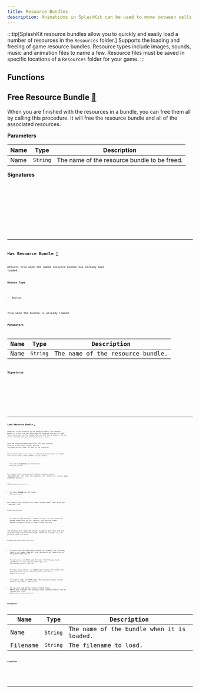 ```yaml
---
title: Resource Bundles
description: Animations in SplashKit can be used to move between cells in bitmaps and sprites. Each animation generates a number sequence that can then be used when drawing bitmaps.
---
```

:::tip[SplashKit resource bundles allow you to quickly and easily load a number of resources in the `Resources` folder.]
Supports the loading and freeing of game resource bundles. Resource types include images, sounds, music and animation files to name a few. Resource files must be saved in specific locations of a `Resources` folder for your game.
:::



## Functions
##

## Free Resource Bundle [🔗](#free-resource-bundle)

When you are finished with the resources in a bundle, you can free them all by calling this procedure. It will free the resource bundle and all of the associated resources.

**Parameters**

| Name | Type     | Description                        |
| ---- | -------- | ---------------------------------- |
| Name | `String` | The name of the resource bundle to be freed. |

**Signatures**

<Tabs>
  <TabItem label="C++">
    <Code
      code="void free_resource_bundle(const string name)"
      lang="cpp"
    />
  </TabItem>
  <TabItem label="C#">
    <Code
      code="public static void ResourceBundle.FreeResourceBundle(string name);
public static void SplashKit.FreeResourceBundle(string name);"
      lang="csharp"
    />
  </TabItem>
  <TabItem label="Pascal">
    <Code
      code="procedure FreeResourceBundle(name: String)"
      lang="pascal"
    />
  </TabItem>
  <TabItem label="Python">
    <Code
      code="def free_resource_bundle(name):"
      lang="python"
    />
  </TabItem>
</Tabs>

---

## Has Resource Bundle [🔗](#has-resource-bundle)

Returns true when the named resource bundle has already been loaded.

**Return Type**

- `Boolean`



True when the bundle is already loaded.

**Parameters**

| Name | Type     | Description              |
| ---- | -------- | ------------------------ |
| Name | `String` | The name of the resource bundle. |

**Signatures**

<Tabs>
  <TabItem label="C++">
    <Code
      code="bool has_resource_bundle(const string &name)"
      lang="cpp"
    />
  </TabItem>
  <TabItem label="C#">
    <Code
      code="public static bool ResourceBundle.HasResourceBundle(string name);
public static bool SplashKit.HasResourceBundle(string name);"
      lang="csharp"
    />
  </TabItem>
  <TabItem label="Pascal">
    <Code
      code="function HasResourceBundle(const name: String): Boolean"
      lang="pascal"
    />
  </TabItem>
  <TabItem label="Python">
    <Code
      code="def has_resource_bundle(name):"
      lang="python"
    />
  </TabItem>
</Tabs>

---
## Load Resource Bundle [🔗](#load-resource-bundle)
Loads all of the resources in the resource bundle. The resource bundle is a text file that describes the resources you want to load. These rescources are then loaded when you call this procedure, and can all be released when you call `Release Resource Bundle`.

Save the resource bundle text files into your projects `Resources` in the `Bundles` folder. Use the following as the format for each of the resources.

Start a line with a // to have it ignored when the bundle is loaded. This can be used to add comments to your bundle.

- To load an **animation** use the format:
`ANIM,name,filename`

For example, the following will load an animation named "WalkingScript" that loads the animation from "kermit.txt" in your games animation `Resources`.

`ANIM,WalkingScript,kermit.txt`

- To load a **bitmap** use the format:
`BMP,name,filename`

For example, the following will load a bitmap named "Logo" using the "Logo.png" file.

`BITMAP,Logo,logo.png`

- To load a bitmap that has a number of cells, you can extend the bitmap format with the cell details. This has the format:
`BMP,name,filename,cell-width,cell-height,columns,rows,count`

The following will setup the "Player" bitmap to have cells that are 75 pixels wide, and 42 pixels height. There are 4 columns in 1 row, giving a total of 4 cells.

`BITMAP,Player,player.png,75,42,4,1,4`

- To load a font use FONT,name,filename. For example, the following loads a font named "GameFont" that represents the "demolition.otf".
`FONT,GameFont,demolition.otf`

- To load music, use MUSIC,name,filename. The following loads "GameMusic" for the "magical_night.ogg" file.
`MUSIC,GameMusic,magical_night.ogg`

- To load a sound effect, use SOUND,name,filename. For example the following loads "error" from the "error.wav" file.
`SOUND,error,error.wav`

- To create a timer use TIMER,name. The following creates a timer named as "my timer".
`TIMER,my timer`

- You can also load another resource bundle using BUNDLE,name,filename. The following loads "another bundle" from the "another.txt" file.
`BUNDLE,another bundle,another.txt`
### Parameters

| Name     | Type     | Description                    |
| -------- | -------- | ------------------------------ |
| Name     | `String` | The name of the bundle when it is loaded. |
| Filename | `String` | The filename to load.          |

### Signatures

<Tabs>
  <TabItem label="C++">
    <Code
      code="void load_resource_bundle(const string &name, const string &filename)"
      lang="cpp"
    />
  </TabItem>
  <TabItem label="C#">
    <Code
      code="public static void ResourceBundle.LoadResourceBundle(string name, string filename);
public static void SplashKit.LoadResourceBundle(string name, string filename);"
      lang="csharp"
    />
  </TabItem>
  <TabItem label="Pascal">
    <Code
      code="procedure LoadResourceBundle(const name: String; const filename: String)"
      lang="pascal"
    />
  </TabItem>
  <TabItem label="Python">
    <Code
      code="def load_resource_bundle(name, filename):"
      lang="python"
    />
  </TabItem>
</Tabs>

---




